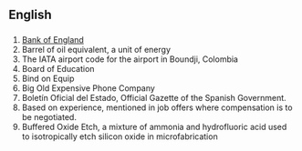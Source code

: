 ==English==
{{wikipedia}}

==={{initialism}}===
{{infl|en|initialism}}

# [[Bank of England]]
# Barrel of oil equivalent, a unit of energy
# The IATA airport code for the airport in Boundji, Colombia
# Board of Education
# Bind on Equip
# Big Old Expensive Phone Company
# Boletín Oficial del Estado, Official Gazette of the Spanish Government.
# Based on experience, mentioned in job offers where compensation is to be negotiated.
# Buffered Oxide Etch, a mixture of ammonia and hydrofluoric acid used to isotropically etch silicon oxide in microfabrication